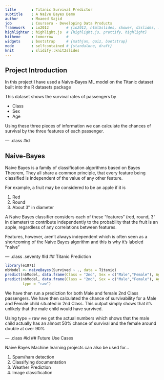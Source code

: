 ```yaml
---
title       : Titanic Survival Predictor
subtitle    : A Naive Bayes Demo
author      : Moaeed Sajid
job         : Coursera - Developing Data Products
framework   : io2012        # {io2012, html5slides, shower, dzslides, ...}
highlighter : highlight.js  # {highlight.js, prettify, highlight}
hitheme     : tomorrow      # 
widgets     : bootstrap     # {mathjax, quiz, bootstrap}
mode        : selfcontained # {standalone, draft}
knit        : slidify::knit2slides
---
```

<style>
.title-slide {
  background-color: #FFFFFF; /* #EDE0CF; ; #CA9F9D*/
}
.seventy {
   font-size: 70%;
}
</style>

## Project Introduction

In this project I have used a Naive-Bayes ML model on the Titanic dataset built into the R datasets package  

This dataset shows the survival rates of passengers by

- Class
- Sex 
- Age

Using these three pieces of information we can calculate the chances of survival by the three features of each passenger.

--- .class #id

## Naive-Bayes

Naive Bayes is a family of classification algorithms based on Bayes Theorem, They all share a common principle, that every feature being classified is independent of the value of any other feature.  

For example, a fruit may be considered to be an apple if it is 

1. Red
2. Round
3. About 3″ in diameter  

A Naive Bayes classifier considers each of these “features” (red, round, 3” in diameter) to contribute 
independently to the probability that the fruit is an apple, regardless of any correlations between features.  

Features, however, aren’t always independent which is often seen as a shortcoming of the Naive Bayes
algorithm and this is why it’s labeled “naive"

--- .class .seventy #id
## Titanic Prediction
```r
library(e1071)
nbModel <- naiveBayes(Survived ~ ., data = Titanic)
predict(nbModel, data.frame(Class = "2nd", Sex = c("Male","Female"), Age = "Child"))
predict(nbModel, data.frame(Class = "2nd", Sex = c("Male","Female"), Age = "Child"),
        type = "raw")
```
We have then run a prediction for both Male and female 2nd Class passengers.  We have then calculated the chance of
survivability for a Male and Female child situated in 2nd Class.  This output simply shows that it's unlikely that the male
child would have survived.

Using type = raw we get the actual numbers which shows that the male child actually has an almost 50% chance of survival
and the female around double at over 90%



--- .class #id
## Future Use Cases

Naive Bayes Machine learning projects can also be used for...

1. Spam/ham detection
2. Classifying documentation
3. Weather Prediction
4. Image classification



